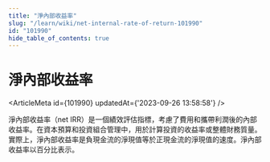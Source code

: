 ```yaml
---
title: "淨內部收益率"
slug: "/learn/wiki/net-internal-rate-of-return-101990"
id: "101990"
hide_table_of_contents: true
---
```



# 淨內部收益率

<ArticleMeta id={101990} updatedAt={'2023-09-26 13:58:58'} />
<div className='border-solid border-b border-t-0 my-4 border-[var(--ifm-color-gray-300)]' />

淨內部收益率（net IRR）是一個績效評估指標，考慮了費用和攜帶利潤後的內部收益率。在資本預算和投資組合管理中，用於計算投資的收益率或整體財務質量。實際上，淨內部收益率是負現金流的淨現值等於正現金流的淨現值的速度。淨內部收益率以百分比表示。
